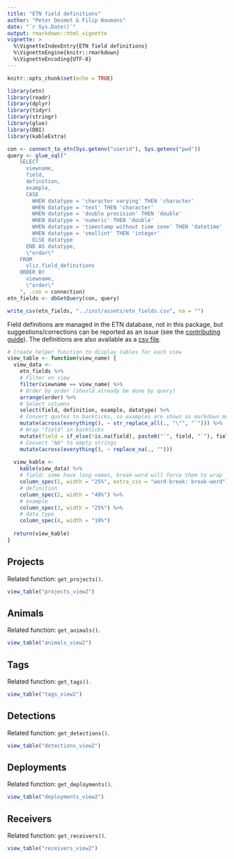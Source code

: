 ```yaml
---
title: "ETN field definitions"
author: "Peter Desmet & Filip Waumans"
date: "`r Sys.Date()`"
output: rmarkdown::html_vignette
vignette: >
  %\VignetteIndexEntry{ETN field definitions}
  %\VignetteEngine{knitr::rmarkdown}
  %\VignetteEncoding{UTF-8}
---
```


```r
knitr::opts_chunk$set(echo = TRUE)
```

```r
library(etn)
library(readr)
library(dplyr)
library(tidyr)
library(stringr)
library(glue)
library(DBI)
library(kableExtra)
```

```r
con <- connect_to_etn(Sys.getenv("userid"), Sys.getenv("pwd"))
query <- glue_sql("
    SELECT
      viewname,
      field,
      definition,
      example,
      CASE
        WHEN datatype = 'character varying' THEN 'character'
        WHEN datatype = 'text' THEN 'character'
        WHEN datatype = 'double precision' THEN 'double'
        WHEN datatype = 'numeric' THEN 'double'
        WHEN datatype = 'timestamp without time zone' THEN 'datetime'
        WHEN datatype = 'smallint' THEN 'integer'
        ELSE datatype
      END AS datatype,
      \"order\"
    FROM
      vliz.field_definitions
    ORDER BY
      viewname,
      \"order\"
    ", .con = connection)
etn_fields <- dbGetQuery(con, query)
```

```r
write_csv(etn_fields, "../inst/assets/etn_fields.csv", na = "")
```

Field definitions are managed in the ETN database, not in this package, but suggestions/corrections can be reported as an issue (see the [contributing guide](../.github/CONTRIBUTING.md)). The definitions are also available as a [csv file](https://github.com/inbo/etn/blob/master/inst/assets/etn_fields.csv).

```r
# Create helper function to display tables for each view
view_table <- function(view_name) {
  view_data <-
    etn_fields %>%
    # Filter on view
    filter(viewname == view_name) %>%
    # Order by order (should already be done by query)
    arrange(order) %>%
    # Select columns
    select(field, definition, example, datatype) %>%
    # Convert quotes to backticks, so examples are shown as markdown monospaced code
    mutate(across(everything(), ~ str_replace_all(., "\"", "`"))) %>%
    # Wrap "field" in backticks
    mutate(field = if_else(!is.na(field), paste0("`", field, "`"), field)) %>%
    # Convert "NA" to empty strings
    mutate(across(everything(), ~ replace_na(., "")))
  
  view_kable <-
    kable(view_data) %>%
    # field: some have long names, break-word will force them to wrap
    column_spec(1, width = "25%", extra_css = "word-break: break-word") %>%
    # definition
    column_spec(2, width = "40%") %>%
    # example
    column_spec(3, width = "25%") %>%
    # data type
    column_spec(4, width = "10%")
  
  return(view_kable)
}
```

## Projects

Related function: `get_projects()`.

```r
view_table("projects_view2")
```

## Animals

Related function: `get_animals()`.

```r
view_table("animals_view2")
```

## Tags

Related function: `get_tags()`.

```r
view_table("tags_view2")
```

## Detections

Related function: `get_detections()`.

```r
view_table("detections_view2")
```

## Deployments

Related function: `get_deployments()`.

```r
view_table("deployments_view2")
```

## Receivers

Related function: `get_receivers()`.

```r
view_table("receivers_view2")
```
